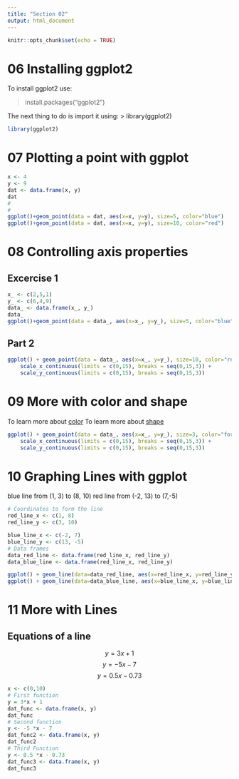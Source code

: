 ```yaml
---
title: "Section 02"
output: html_document
---
```


```r
knitr::opts_chunk$set(echo = TRUE)
```

# 06 Installing ggplot2
To install ggplot2 use:

> install.packages("ggplot2")

The next thing to do is import it using:
 > library(ggplot2)

```r
library(ggplot2)
```

# 07 Plotting a point with ggplot
```r
x <- 4
y <- 9
dat <- data.frame(x, y)
dat
#
# 
ggplot()+geom_point(data = dat, aes(x=x, y=y), size=5, color="blue")
ggplot()+geom_point(data = dat, aes(x=x, y=y), size=10, color="red")
```

# 08 Controlling axis properties

## Excercise 1

```r
x_ <- c(2,5,1)
y_ <- c(6,4,9)
data_ <- data.frame(x_, y_)
data_
ggplot()+geom_point(data = data_, aes(x=x_, y=y_), size=5, color="blue")
```
## Part 2
```r
ggplot() + geom_point(data = data_, aes(x=x_, y=y_), size=10, color="red") +
	scale_x_continuous(limits = c(0,15), breaks = seq(0,15,3)) + 
	scale_y_continuous(limits = c(0,15), breaks = seq(0,15,3))
```
# 09 More with color and shape
To learn more about [color](http://www.stat.columbia.edu/~tzheng/files/Rcolor.pdf)
To learn more about [shape](http://sape.inf.usi.ch/quick-reference/ggplot2/shape)

```r
ggplot() + geom_point(data = data_, aes(x=x_, y=y_), size=3, color="forestgreen", shape=25) +
	scale_x_continuous(limits = c(0,15), breaks = seq(0,15,3)) + 
	scale_y_continuous(limits = c(0,15), breaks = seq(0,15,3))
```

# 10 Graphing Lines with ggplot

blue line from (1, 3) to (8, 10)
red line from (-2, 13) to (7,-5)


```r
# Coordinates to form the line
red_line_x <- c(1, 8)
red_line_y <- c(3, 10)

blue_line_x <- c(-2, 7)
blue_line_y <- c(13, -5)
# Data frames
data_red_line <- data.frame(red_line_x, red_line_y)
data_blue_line <- data.frame(red_line_x, red_line_y)

ggplot() + geom_line(data=data_red_line, aes(x=red_line_x, y=red_line_y, color="red"))
ggplot() + geom_line(data=data_blue_line, aes(x=blue_line_x, y=blue_line_y, color="green"))
```

# 11 More with Lines
## Equations of a line
$$y = 3x + 1$$
$$y = -5x - 7$$
$$y = 0.5x - 0.73$$
```r
x <- c(0,10)
# First function
y = 3*x + 1
dat_func <- data.frame(x, y)
dat_func
# Second function
y <- -5 *x - 7
dat_func2 <- data.frame(x, y)
dat_func2
# Third Function
y <- 0.5 *x - 0.73
dat_func3 <- data.frame(x, y)
dat_func3
```